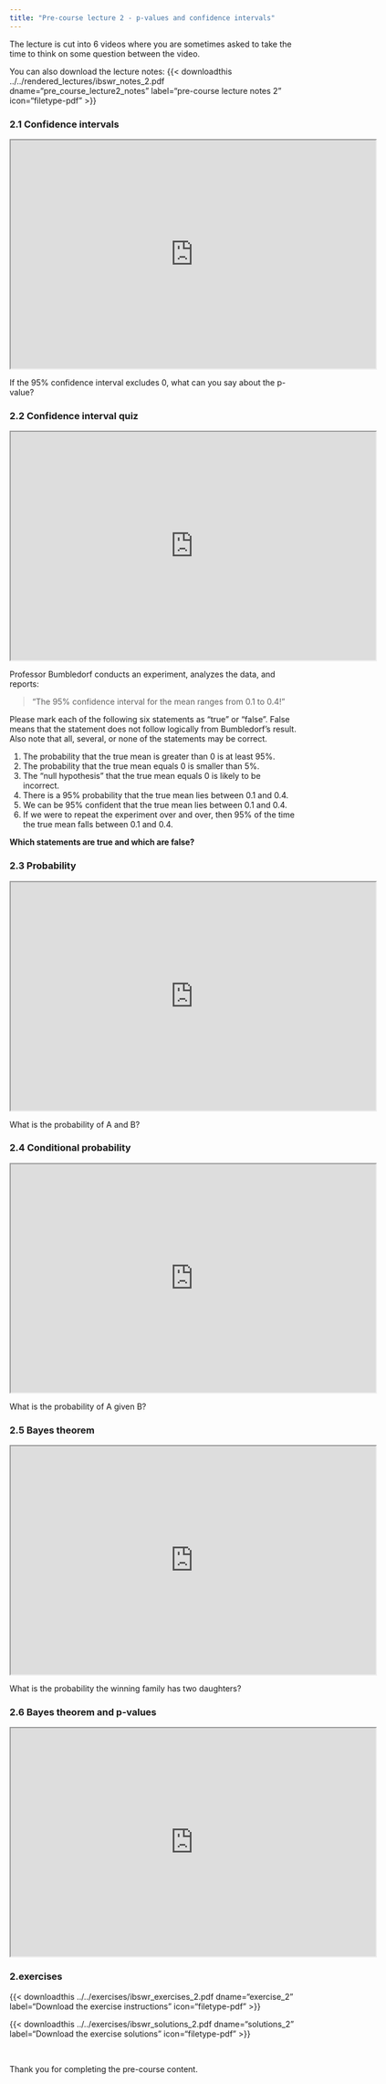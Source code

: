 ```yaml
---
title: "Pre-course lecture 2 - p-values and confidence intervals"
---
```


The lecture is cut into 6 videos where you are sometimes asked to take the time to think on some question between the video.

You can also download the lecture notes: {{< downloadthis ../../rendered_lectures/ibswr_notes_2.pdf dname="pre_course_lecture2_notes" label="pre-course lecture notes 2" icon="filetype-pdf" >}}

### 2.1 Confidence intervals

<iframe src="https://drive.google.com/file/d/1LYS2z4HUYC5Ai2Y2z62JKjgLN4m7WsGo/preview" width="640" height="400" allow="autoplay"></iframe>

If the 95% confidence interval excludes 0, what can you say about the p-value?

### 2.2 Confidence interval quiz

<iframe src="https://drive.google.com/file/d/1uF-JmWf3IsKJTUlgR9ycOON4c_OW2mvS/preview" width="640" height="400" allow="autoplay"></iframe>

Professor Bumbledorf conducts an experiment, analyzes the data, and reports:

> "The 95% confidence interval for the mean ranges from 0.1 to 0.4!"

Please mark each of the following six statements as "true" or "false".  False means that the statement does not follow logically from Bumbledorf's result.  Also note that all, several, or none of the statements may be correct.

 1. The probability that the true mean is greater than 0 is at least 95%.
 2. The probability that the true mean equals 0 is smaller than 5%.
 3. The "null hypothesis" that the true mean equals 0 is likely to be incorrect.
 4. There is a 95% probability that the true mean lies between 0.1 and 0.4.
 5. We can be 95% confident that the true mean lies between 0.1 and 0.4.
 6. If we were to repeat the experiment over and over, then 95% of the time the true mean falls between 0.1 and 0.4.

**Which statements are true and which are false?**

### 2.3 Probability

<iframe src="https://drive.google.com/file/d/1XP4ztSWo9dr2KrxvASYsKwM2L6NHb4Xo/preview" width="640" height="400" allow="autoplay"></iframe>


What is the probability of A and B?

### 2.4 Conditional probability

<iframe src="https://drive.google.com/file/d/1BNFkQ2OqIPgqfvBepeGrF4IXq2DrUVHq/preview" width="640" height="400" allow="autoplay"></iframe>

What is the probability of A given B?

### 2.5 Bayes theorem

<iframe src="https://drive.google.com/file/d/1BKYNQmKdOZHU69L4lNLW9fdT22AD_SVM/preview" width="640" height="400" allow="autoplay"></iframe>

What is the probability the winning family has two daughters?

### 2.6 Bayes theorem and p-values

<iframe src="https://drive.google.com/file/d/1KLHeEy0tlyeraT7qDcCeKnUJeP7oNskz/preview" width="640" height="400" allow="autoplay"></iframe>

### 2.exercises 

{{< downloadthis ../../exercises/ibswr_exercises_2.pdf dname="exercise_2" label="Download the exercise instructions" icon="filetype-pdf" >}}

{{< downloadthis ../../exercises/ibswr_solutions_2.pdf dname="solutions_2" label="Download the exercise solutions" icon="filetype-pdf" >}}


<br>


Thank you for completing the pre-course content.
